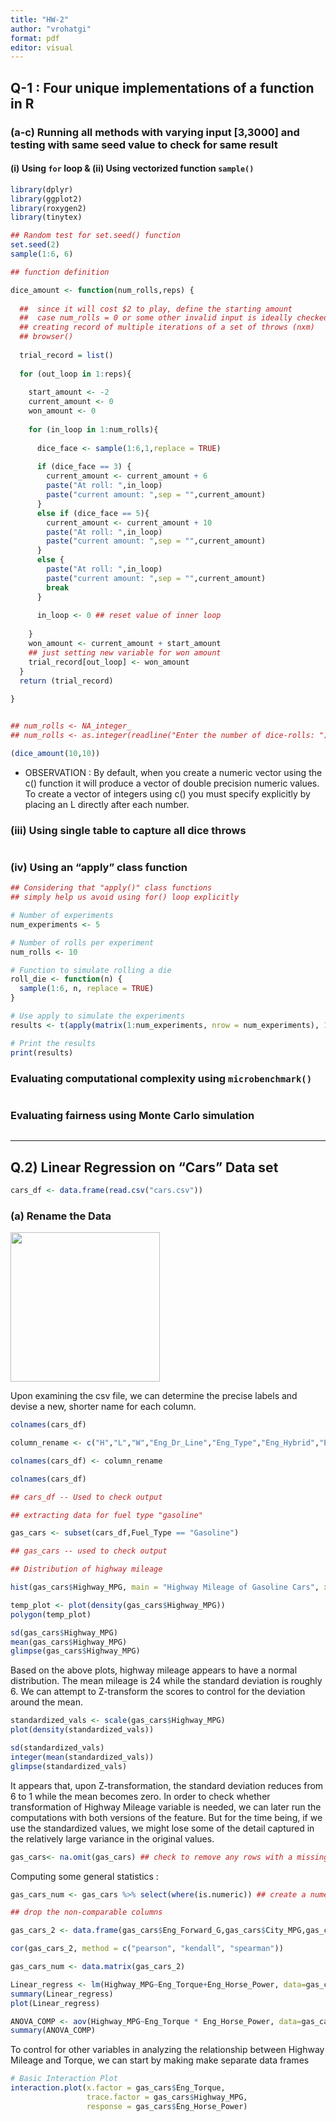 ```yaml
---
title: "HW-2"
author: "vrohatgi"
format: pdf
editor: visual
---
```


## Q-1 : Four unique implementations of a function in R

### (a-c) Running all methods with varying input \[3,3000\] and testing with same seed value to check for same result 

#### (i) Using `for` loop & (ii) Using vectorized function `sample()`

```r

library(dplyr)
library(ggplot2)
library(roxygen2)  
library(tinytex)

## Random test for set.seed() function 
set.seed(2)
sample(1:6, 6)
```

```r

## function definition 

dice_amount <- function(num_rolls,reps) {
  
  ##  since it will cost $2 to play, define the starting amount 
  ##  case num_rolls = 0 or some other invalid input is ideally checked at input prompt 
  ## creating record of multiple iterations of a set of throws (nxm)
  ## browser()
  
  trial_record = list() 
  
  for (out_loop in 1:reps){
  
    start_amount <- -2 
    current_amount <- 0
    won_amount <- 0 
    
    for (in_loop in 1:num_rolls){
      
      dice_face <- sample(1:6,1,replace = TRUE)
      
      if (dice_face == 3) { 
        current_amount <- current_amount + 6
        paste("At roll: ",in_loop)
        paste("current amount: ",sep = "",current_amount)
      }
      else if (dice_face == 5){
        current_amount <- current_amount + 10
        paste("At roll: ",in_loop)
        paste("current amount: ",sep = "",current_amount)
      }
      else {
        paste("At roll: ",in_loop)
        paste("current amount: ",sep = "",current_amount)
        break
      }
      
      in_loop <- 0 ## reset value of inner loop  
      
    }
    won_amount <- current_amount + start_amount 
    ## just setting new variable for won amount
    trial_record[out_loop] <- won_amount
  }
  return (trial_record)
  
}



```

```r
## num_rolls <- NA_integer_
## num_rolls <- as.integer(readline("Enter the number of dice-rolls: "))

(dice_amount(10,10))  
```

-   OBSERVATION : By default, when you create a numeric vector using the c() function it will produce a vector of double precision numeric values. To create a vector of integers using c() you must specify explicitly by placing an L directly after each number.

### (iii) Using single table to capture all dice throws

```r

```

### (iv) Using an "apply" class function

```r

## Considering that "apply()" class functions 
## simply help us avoid using for() loop explicitly 

# Number of experiments
num_experiments <- 5

# Number of rolls per experiment
num_rolls <- 10

# Function to simulate rolling a die
roll_die <- function(n) {
  sample(1:6, n, replace = TRUE)
}

# Use apply to simulate the experiments
results <- t(apply(matrix(1:num_experiments, nrow = num_experiments), 1, function(x) roll_die(num_rolls)))

# Print the results
print(results)

```

### Evaluating computational complexity using `microbenchmark()`

```r

```

### Evaluating fairness using Monte Carlo simulation

```r

```

------------------------------------------------------------------------

## Q.2) Linear Regression on "Cars" Data set

```r

cars_df <- data.frame(read.csv("cars.csv"))
```

### (a) Rename the Data 

![](images/clipboard-1666200725.png){width="239"}

Upon examining the csv file, we can determine the precise labels and devise a new, shorter name for each column.

```r

colnames(cars_df)
```

```r

column_rename <- c("H","L","W","Eng_Dr_Line","Eng_Type","Eng_Hybrid","Eng_Forward_G","Eng_Trans","City_MPG","Fuel_Type","Highway_MPG","Car_Class","Car_ID","Car_Make","Car_Model_Year","Car_Year","Eng_Horse_Power","Eng_Torque")


```

```r
colnames(cars_df) <- column_rename
```

```r
colnames(cars_df)
```

```r

## cars_df -- Used to check output 

## extracting data for fuel type "gasoline" 

gas_cars <- subset(cars_df,Fuel_Type == "Gasoline")

## gas_cars -- used to check output 

```

```r

## Distribution of highway mileage 

hist(gas_cars$Highway_MPG, main = "Highway Mileage of Gasoline Cars", xlab = "Mileage as Miles/Gallons", breaks=80, ylab = "Number of Cars", xlim = c(10,60), ylim = c(0,800))
```

```r
temp_plot <- plot(density(gas_cars$Highway_MPG))
polygon(temp_plot)
```

```r
sd(gas_cars$Highway_MPG)
mean(gas_cars$Highway_MPG)
glimpse(gas_cars$Highway_MPG)
```

| Based on the above plots, highway mileage appears to have a normal distribution. The mean mileage is 24 while the standard deviation is roughly 6. We can attempt to Z-transform the scores to control for the deviation around the mean. 

```r
standardized_vals <- scale(gas_cars$Highway_MPG)
plot(density(standardized_vals)) 
```

```r
sd(standardized_vals)
integer(mean(standardized_vals))
glimpse(standardized_vals)
```

It appears that, upon Z-transformation, the standard deviation reduces from 6 to 1 while the mean becomes zero. In order to check whether transformation of Highway Mileage variable is needed, we can later run the computations with both versions of the feature. But for the time being, if we use the standardized values, we might lose some of the detail captured in the relatively large variance in the original values.

```r
gas_cars<- na.omit(gas_cars) ## check to remove any rows with a missing value
```

Computing some general statistics :

```r

gas_cars_num <- gas_cars %>% select(where(is.numeric)) ## create a numeric columns only slice of data; not required/used  

## drop the non-comparable columns 

gas_cars_2 <- data.frame(gas_cars$Eng_Forward_G,gas_cars$City_MPG,gas_cars$Highway_MPG,gas_cars$Eng_Horse_Power,gas_cars$Eng_Torque)

cor(gas_cars_2, method = c("pearson", "kendall", "spearman"))

```

```r
gas_cars_num <- data.matrix(gas_cars_2)
```

```r
Linear_regress <- lm(Highway_MPG~Eng_Torque+Eng_Horse_Power, data=gas_cars)
summary(Linear_regress)
plot(Linear_regress) 
```

```r
ANOVA_COMP <- aov(Highway_MPG~Eng_Torque * Eng_Horse_Power, data=gas_cars)
summary(ANOVA_COMP)
```

To control for other variables in analyzing the relationship between Highway Mileage and Torque, we can start by making make separate data frames

```r
# Basic Interaction Plot 
interaction.plot(x.factor = gas_cars$Eng_Torque, 
                 trace.factor = gas_cars$Highway_MPG,  
                 response = gas_cars$Eng_Horse_Power)


```

